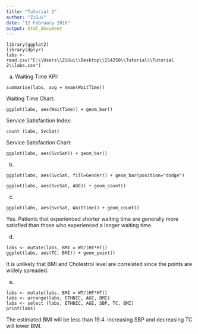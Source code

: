 ---
title: "Tutorial 2"
author: "ZiGui"
date: "12 February 2016"
output: html_document
---

```{r.message=FALSE,echo=FALSE}
library(ggplot2)
library(dplyr)
labs <- read.csv("C:\\Users\\ZiGui\\Desktop\\IS4250\\Tutorial\\Tutorial 2\\labs.csv")
```

a)
Waiting Time KPI: 
```{r.echo=FALSE, error=FALSE}
summarise(labs, avg = mean(WaitTime))
```

Waiting Time Chart:
```{r.echo=FALSE, error=FALSE}
ggplot(labs, aes(WaitTime)) + geom_bar() 
```

Service Satisfaction Index:
```{r.echo=FALSE, error=FALSE}
count (labs, SvcSat)
```

Service Satisfaction Chart:
```{r.echo=FALSE, error=FALSE}
ggplot(labs, aes(SvcSat)) + geom_bar()
```

b)
```{r.echo=FALSE, error=FALSE}
ggplot(labs, aes(SvcSat, fill=Gender)) + geom_bar(position="dodge")
```

```{r.echo=FALSE, error=FALSE}
ggplot(labs, aes(SvcSat, AGE)) + geom_count()
```

c) 
```{r.echo=FALSE, error=FALSE}
ggplot(labs, aes(SvcSat, WaitTime)) + geom_count()
```
Yes. 
Patients that experienced shorter waiting time are generally more satisfied than those who experienced a longer waiting time.

d)
```{r.echo=FALSE, error=FALSE}
labs <- mutate(labs, BMI = WT/(HT*HT))
ggplot(labs, aes(TC, BMI)) + geom_point()
```
It is unlikely that BMI and Cholestrol level are correlated since the points are widely spreaded. 

e)
```{r.echo=FALSE, error=FALSE}
labs <- mutate(labs, BMI = WT/(HT*HT))
labs <- arrange(labs, ETHNIC, AGE, BMI)
labs <- select (labs, ETHNIC, AGE, SBP, TC, BMI) 
print(labs)
```
The estimated BMI will be less than 19.4.
Increasing SBP and decreasing TC will lower BMI.

